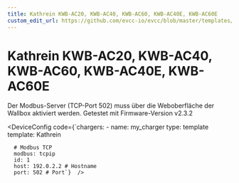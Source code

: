 ```yaml
---
title: Kathrein KWB-AC20, KWB-AC40, KWB-AC60, KWB-AC40E, KWB-AC60E
custom_edit_url: https://github.com/evcc-io/evcc/blob/master/templates/definition/charger/Kathrein.yaml
---
```



# Kathrein KWB-AC20, KWB-AC40, KWB-AC60, KWB-AC40E, KWB-AC60E

<DeviceFeatures features="1p3p,mA,sponsorship" />

Der Modbus-Server (TCP-Port 502) muss über die Weboberfläche der Wallbox aktiviert werden. Getestet mit Firmware-Version v2.3.2


<DeviceConfig code={`chargers:
    - name: my_charger
      type: template
      template: Kathrein
      
      # Modbus TCP
      modbus: tcpip
      id: 1
      host: 192.0.2.2 # Hostname
      port: 502 # Port`}  />

<SponsorshipRequired />

